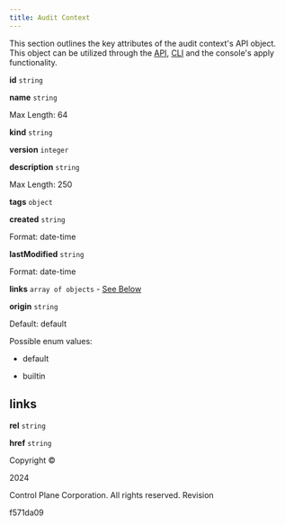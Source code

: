 ```yaml
---
title: Audit Context
---
```


This section outlines the key attributes of the audit context's API object. This object can be utilized through the [API](/api-reference/api), [CLI](/api-reference/cli) and the console's apply functionality.

**id** `string`

**name** `string`

Max Length: 64

**kind** `string`

**version** `integer`

**description** `string`

Max Length: 250

**tags** `object`

**created** `string`

Format: date-time

**lastModified** `string`

Format: date-time

**links** `array of objects` - [See Below](#attribute-links)

**origin** `string`

Default: default

Possible enum values:

*   default
    
*   builtin
    

links[](/schemas/auditctx#attribute-links)
-----------------------------------------------------------------------

**rel** `string`

**href** `string`

Copyright ©

2024

Control Plane Corporation. All rights reserved. Revision

f571da09